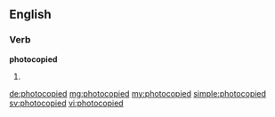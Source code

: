 ==English==

===Verb===

'''photocopied'''
# {{en-past of|photocopy}}

[[de:photocopied]]
[[mg:photocopied]]
[[my:photocopied]]
[[simple:photocopied]]
[[sv:photocopied]]
[[vi:photocopied]]